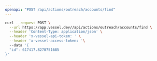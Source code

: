 ```yaml
---
openapi: "POST /api/actions/outreach/accounts/find"
---
```


<RequestExample>

```bash Request
curl --request POST \
  --url https://app.vessel.dev//api/actions/outreach/accounts/find \
  --header 'Content-Type: application/json' \
  --header 'x-vessel-api-token: ' \
  --header 'x-vessel-access-token: '\ 
  --data '{
  "id": 617417.8270751685
}'
```

</RequestExample>


      
